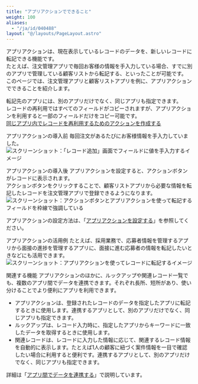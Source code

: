 ```yaml
---
title: "アプリアクションでできること"
weight: 100
aliases:
  - "/ja/id/040488"
layout: "@/layouts/PageLayout.astro"
---
```




アプリアクションは、現在表示しているレコードのデータを、新しいレコードに転記できる機能です。  
たとえば、注文管理アプリで毎回お客様の情報を手入力している場合、すでに別のアプリで管理している顧客リストから転記する、といったことが可能です。  
このページでは、注文管理アプリと顧客リストアプリを例に、アプリアクションでできることを紹介します。

<Hint>

転記先のアプリには、別のアプリだけでなく、同じアプリも指定できます。  
レコードの再利用ではすべてのフィールドがコピーされますが、アプリアクションを利用すると一部のフィールドだけをコピー可能です。  
[同じアプリ内でレコードを再利用するためのアクションを作成する](/k/ja/id/040485.html)

</Hint>

<Heading id="appaction_whats_appaction_10">アプリアクションの導入前</Heading>
毎回注文があるたびにお客様情報を手入力していました。
<Img src="/k/kintone/img-ja/whats_appaction_01.png" alt="スクリーンショット：「レコード追加」画面でフィールドに値を手入力するイメージ" />

<Heading id="appaction_whats_appaction_20">アプリアクションの導入後</Heading>
アプリアクションを設定すると、アクションボタンがレコードに表示されます。  
アクションボタンをクリックすることで、顧客リストアプリから必要な情報を転記したレコードを注文管理アプリで登録できるようになります。  
<Img src="/k/kintone/img-ja/whats_appaction_02.png" alt="スクリーンショット：アクションボタンとアプリアクションを使って転記するフィールドを枠線で強調している" />

アプリアクションの設定方法は、「[アプリアクションを設定する](/k/ja/id/040487.html)」を参照してください。

<Heading id="appaction_whats_appaction_30">アプリアクションの活用例</Heading>
たとえば、採用業務で、応募者情報を管理するアプリから面接の進捗を管理するアプリに、面接に進む応募者の情報を転記したいときなどにも活用できます。  
<Img src="/k/kintone/img-ja/set_appaction_11.png" alt="スクリーンショット：アプリアクションを使ってレコードに転記するイメージ" />

<Heading id="appaction_whats_appaction_40">関連する機能</Heading>
アプリアクションのほかに、ルックアップや関連レコード一覧でも、複数のアプリ間でデータを連携できます。それぞれ長所、短所があり、使い分けることでより便利にアプリを利用できます。

* アプリアクションは、登録されたレコードのデータを指定したアプリに転記するときに使用します。連携するアプリとして、別のアプリだけでなく、同じアプリも指定できます。
* ルックアップは、レコード入力時に、指定したアプリからキーワードに一致したデータを取得するときに使用します。
* 関連レコードは、レコードに入力した情報に応じて、関連するレコード情報を自動的に表示します。たとえば1人の顧客に紐づく案件情報を一目で確認したい場合に利用すると便利です。連携するアプリとして、別のアプリだけでなく、同じアプリも指定できます。

詳細は「[アプリ間でデータを連携する](/k/ja/id/040631.html)」で説明しています。
